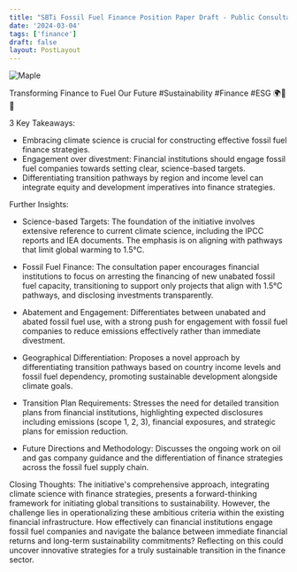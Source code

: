 ```yaml
---
title: "SBTi Fossil Fuel Finance Position Paper Draft - Public Consultation Deep Dive Webinar"
date: '2024-03-04'
tags: ['finance']
draft: false
layout: PostLayout
---
```


<div className="flex justify-center">
<div className="my-1 w-full px-2 xl:my-1 xl:w-1/2 xl:px-2">
    <img src="https://img.youtube.com/vi/CwZ4LMhhEvc/0.jpg" alt="Maple" className="mx-auto h-58 w-auto" />
</div>
</div>

Transforming Finance to Fuel Our Future #Sustainability #Finance #ESG 🌍💼💡

3 Key Takeaways:
- Embracing climate science is crucial for constructing effective fossil fuel finance strategies.
- Engagement over divestment: Financial institutions should engage fossil fuel companies towards setting clear, science-based targets.
- Differentiating transition pathways by region and income level can integrate equity and development imperatives into finance strategies.

Further Insights:
- Science-based Targets: The foundation of the initiative involves extensive reference to current climate science, including the IPCC reports and IEA documents. The emphasis is on aligning with pathways that limit global warming to 1.5°C.
  
- Fossil Fuel Finance: The consultation paper encourages financial institutions to focus on arresting the financing of new unabated fossil fuel capacity, transitioning to support only projects that align with 1.5°C pathways, and disclosing investments transparently.

- Abatement and Engagement: Differentiates between unabated and abated fossil fuel use, with a strong push for engagement with fossil fuel companies to reduce emissions effectively rather than immediate divestment.

- Geographical Differentiation: Proposes a novel approach by differentiating transition pathways based on country income levels and fossil fuel dependency, promoting sustainable development alongside climate goals.

- Transition Plan Requirements: Stresses the need for detailed transition plans from financial institutions, highlighting expected disclosures including emissions (scope 1, 2, 3), financial exposures, and strategic plans for emission reduction.

- Future Directions and Methodology: Discusses the ongoing work on oil and gas company guidance and the differentiation of finance strategies across the fossil fuel supply chain.

Closing Thoughts:
The initiative's comprehensive approach, integrating climate science with finance strategies, presents a forward-thinking framework for initiating global transitions to sustainability. However, the challenge lies in operationalizing these ambitious criteria within the existing financial infrastructure. How effectively can financial institutions engage fossil fuel companies and navigate the balance between immediate financial returns and long-term sustainability commitments? Reflecting on this could uncover innovative strategies for a truly sustainable transition in the finance sector.
